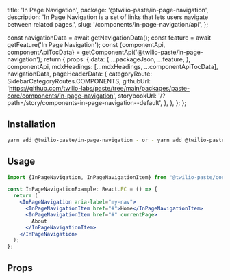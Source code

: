   title: 'In Page Navigation',
  package: '@twilio-paste/in-page-navigation',
  description: 'In Page Navigation is a set of links that lets users navigate between related pages.',
  slug: '/components/in-page-navigation/api',
};




  const navigationData = await getNavigationData();
  const feature = await getFeature('In Page Navigation');
  const {componentApi, componentApiTocData} = getComponentApi('@twilio-paste/in-page-navigation');
  return {
    props: {
      data: {
        ...packageJson,
        ...feature,
      },
      componentApi,
      mdxHeadings: [...mdxHeadings, ...componentApiTocData],
      navigationData,
      pageHeaderData: {
        categoryRoute: SidebarCategoryRoutes.COMPONENTS,
        githubUrl: 'https://github.com/twilio-labs/paste/tree/main/packages/paste-core/components/in-page-navigation',
        storybookUrl: '/?path=/story/components-in-page-navigation--default',
      },
    },
  };
};

## Installation

```bash
yarn add @twilio-paste/in-page-navigation - or - yarn add @twilio-paste/core
```

## Usage

```jsx
import {InPageNavigation, InPageNavigationItem} from '@twilio-paste/core/in-page-navigation';

const InPageNavigationExample: React.FC = () => {
  return (
    <InPageNavigation aria-label="my-nav">
      <InPageNavigationItem href="#">Home</InPageNavigationItem>
      <InPageNavigationItem href="#" currentPage>
        About
      </InPageNavigationItem>
    </InPageNavigation>
  );
};
```

## Props
<PropsTable componentApi={props.componentApi} />